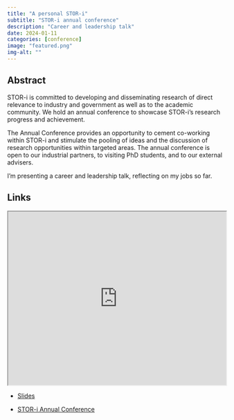 ```yaml
---
title: "A personal STOR-i"
subtitle: "STOR-i annual conference"
description: "Career and leadership talk"
date: 2024-01-11
categories: [conference]
image: "featured.png"
img-alt: ""
---
```


## Abstract

STOR-i is committed to developing and disseminating research of direct relevance to industry and government as well as to the academic community. We hold an annual conference to showcase STOR-i’s research progress and achievement.

The Annual Conference provides an opportunity to cement co-working within STOR-i and stimulate the pooling of ideas and the discussion of research opportunities within targeted areas. The annual conference is open to our industrial partners, to visiting PhD students, and to our external advisers.

I'm presenting a career and leadership talk, reflecting on my jobs so far.

## Links

<p align="center">
<iframe src="https://statsrhian.github.io/talks/2024/2024-01-stori/2024-01-stori.html" width="100%" height = "400px"></iframe>
</p>

- [Slides](https://statsrhian.github.io/talks/2024/2024-01-stori/2024-01-stori.html)

- [STOR-i Annual Conference](https://www.lancaster.ac.uk/stor-i/research/workshops-and-seminars)
